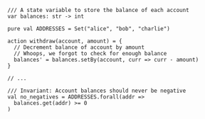 ```quint filename="bank.qnt"
/// A state variable to store the balance of each account
var balances: str -> int

pure val ADDRESSES = Set("alice", "bob", "charlie")

action withdraw(account, amount) = {
  // Decrement balance of account by amount
  // Whoops, we forgot to check for enough balance
  balances' = balances.setBy(account, curr => curr - amount)
}

// ...

/// Invariant: Account balances should never be negative
val no_negatives = ADDRESSES.forall(addr =>
  balances.get(addr) >= 0
)
```

